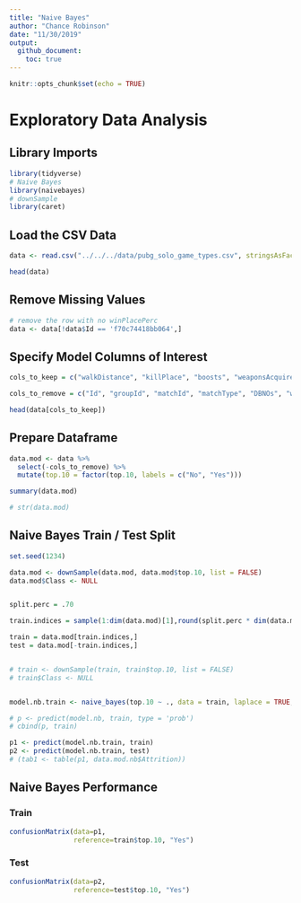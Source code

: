 ```yaml
---
title: "Naive Bayes"
author: "Chance Robinson"
date: "11/30/2019"
output: 
  github_document:
    toc: true
---
```


```r
knitr::opts_chunk$set(echo = TRUE)
```

# Exploratory Data Analysis

## Library Imports


```r
library(tidyverse)
# Naive Bayes
library(naivebayes)
# downSample
library(caret)
```



## Load the CSV Data

```r
data <- read.csv("../../../data/pubg_solo_game_types.csv", stringsAsFactors=FALSE)

```


```r
head(data)
```

## Remove Missing Values

```r
# remove the row with no winPlacePerc   
data <- data[!data$Id == 'f70c74418bb064',]
```



## Specify Model Columns of Interest

```r
cols_to_keep = c("walkDistance", "killPlace", "boosts", "weaponsAcquired", "damageDealt", "heals", "kills", "top.10")

cols_to_remove = c("Id", "groupId", "matchId", "matchType", "DBNOs", "winPlacePerc")

head(data[cols_to_keep])


```


## Prepare Dataframe

```r
data.mod <- data %>%
  select(-cols_to_remove) %>%
  mutate(top.10 = factor(top.10, labels = c("No", "Yes"))) 

summary(data.mod)

# str(data.mod)

```


## Naive Bayes Train / Test Split

```r

set.seed(1234)

data.mod <- downSample(data.mod, data.mod$top.10, list = FALSE)
data.mod$Class <- NULL


split.perc = .70

train.indices = sample(1:dim(data.mod)[1],round(split.perc * dim(data.mod)[1]))

train = data.mod[train.indices,]
test = data.mod[-train.indices,]


# train <- downSample(train, train$top.10, list = FALSE)
# train$Class <- NULL


model.nb.train <- naive_bayes(top.10 ~ ., data = train, laplace = TRUE, usekernel = TRUE)

# p <- predict(model.nb, train, type = 'prob')
# cbind(p, train)

p1 <- predict(model.nb.train, train)
p2 <- predict(model.nb.train, test)
# (tab1 <- table(p1, data.mod.nb$Attrition))

```



## Naive Bayes Performance

### Train
```r

confusionMatrix(data=p1,  
                reference=train$top.10, "Yes")

```

### Test
```r


confusionMatrix(data=p2,  
                reference=test$top.10, "Yes")

```






